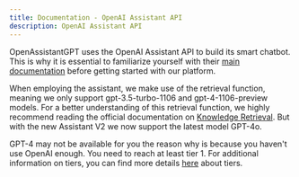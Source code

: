 ```yaml
---
title: Documentation - OpenAI Assistant API
description: OpenAI Assistant API
---
```


OpenAssistantGPT uses the OpenAI Assistant API to build its smart chatbot. This is why it is essential to familiarize yourself with their [main documentation](https://platform.openai.com/docs/assistants/overview) before getting started with our platform.

When employing the assistant, we make use of the retrieval function, meaning we only support gpt-3.5-turbo-1106 and gpt-4-1106-preview models. For a better understanding of this retrieval function, we highly recommend reading the official documentation on [Knowledge Retrieval](https://platform.openai.com/docs/assistants/tools/knowledge-retrieval).
But with the new Assistant V2 we now support the latest model GPT-4o.


GPT-4 may not be available for you the reason why is because you haven't use OpenAI enough. You need to reach at least tier 1. For additional information on tiers, you can find more details [here](https://platform.openai.com/docs/guides/rate-limits/usage-tiers?context=tier-one) about tiers.